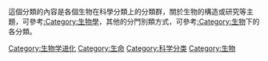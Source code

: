 這個分類的內容是各個生物在科學分類上的分類群，關於生物的構造或研究等主題，可參考[[:Category:生物學|:Category:生物學]]，其他的分門別類方式，可參考[[:Category:生物|:Category:生物]]下的各分類。
{{Commonscat|Phylogenetic tree of life}}

[[Category:生物学进化|Category:生物学进化]]
[[Category:生命|Category:生命]]
[[Category:科学分类|Category:科学分类]]
[[Category:生物|Category:生物]]